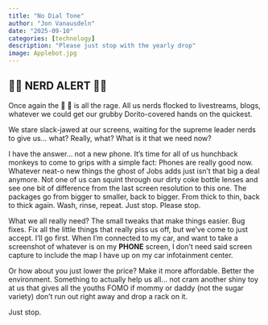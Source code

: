 ```yaml
---
title: "No Dial Tone"
author: "Jon Vanausdeln"
date: "2025-09-10"
categories: [technology]
description: "Please just stop with the yearly drop"
image: Applebot.jpg
---
```


::: {.callout-caution}
## 🚨🚨  NERD ALERT 🚨🚨
:::

Once again the 🍎 📱 is all the rage. All us nerds flocked to livestreams, blogs, whatever we could get our grubby Dorito-covered hands on the quickest.

We stare slack-jawed at our screens, waiting for the supreme leader nerds to give us... what? Really, what? What is it that we need now?

I have the answer... not a new phone. It's time for all of us hunchback monkeys to come to grips with a simple fact: Phones are really good now. Whatever neat-o new things the ghost of Jobs adds just isn't that big a deal anymore. Not one of us can squint through our dirty coke bottle lenses and see one bit of difference from the last screen resolution to this one. The packages go from bigger to smaller, back to bigger. From thick to thin, back to thick again. Wash, rinse, repeat. Just stop. Please stop.

What we all really need? The small tweaks that make things easier. Bug fixes. Fix all the little things that really piss us off, but we've come to just accept. I'll go first. When I'm connected to my car, and want to take a screenshot of whatever is on my **PHONE** screen, I don't need said screen capture to include the map I have up on my car infotainment center.

Or how about you just lower the price? Make it more affordable. Better the environment. Something to actually help us all... not cram another shiny toy at us that gives all the youths FOMO if mommy or daddy (not the sugar variety) don't run out right away and drop a rack on it. 

Just stop.


